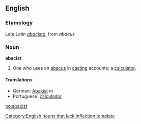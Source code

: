 ==English==

===Etymology===
Late Latin ''[[abacista]]'', from ''abacus''

===Noun===
'''abacist'''
#One who uses an [[abacus]] in [[casting]] accounts; a [[calculator]].

====Translations====
* German: [[Abakist]] ''m''
* Portuguese: [[calculador]]

[[Category:English nouns that lack inflection template]]

[[no:abacist]]
